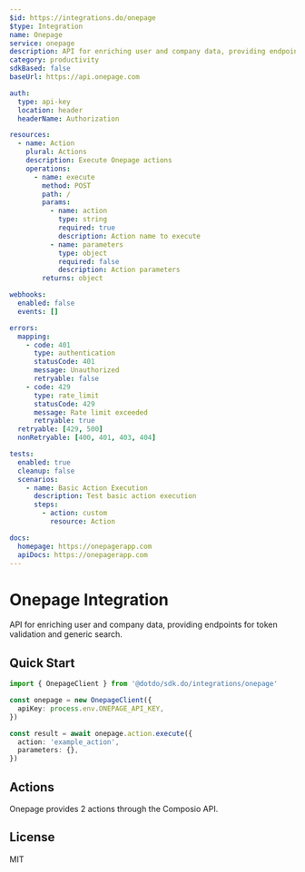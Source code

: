```yaml
---
$id: https://integrations.do/onepage
$type: Integration
name: Onepage
service: onepage
description: API for enriching user and company data, providing endpoints for token validation and generic search.
category: productivity
sdkBased: false
baseUrl: https://api.onepage.com

auth:
  type: api-key
  location: header
  headerName: Authorization

resources:
  - name: Action
    plural: Actions
    description: Execute Onepage actions
    operations:
      - name: execute
        method: POST
        path: /
        params:
          - name: action
            type: string
            required: true
            description: Action name to execute
          - name: parameters
            type: object
            required: false
            description: Action parameters
        returns: object

webhooks:
  enabled: false
  events: []

errors:
  mapping:
    - code: 401
      type: authentication
      statusCode: 401
      message: Unauthorized
      retryable: false
    - code: 429
      type: rate_limit
      statusCode: 429
      message: Rate limit exceeded
      retryable: true
  retryable: [429, 500]
  nonRetryable: [400, 401, 403, 404]

tests:
  enabled: true
  cleanup: false
  scenarios:
    - name: Basic Action Execution
      description: Test basic action execution
      steps:
        - action: custom
          resource: Action

docs:
  homepage: https://onepagerapp.com
  apiDocs: https://onepagerapp.com
---
```


# Onepage Integration

API for enriching user and company data, providing endpoints for token validation and generic search.

## Quick Start

```typescript
import { OnepageClient } from '@dotdo/sdk.do/integrations/onepage'

const onepage = new OnepageClient({
  apiKey: process.env.ONEPAGE_API_KEY,
})

const result = await onepage.action.execute({
  action: 'example_action',
  parameters: {},
})
```

## Actions

Onepage provides 2 actions through the Composio API.

## License

MIT
